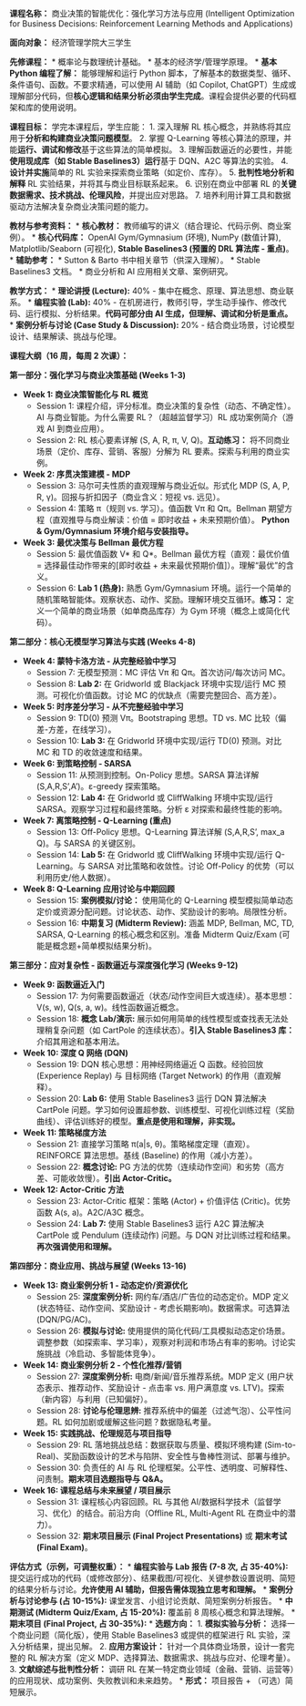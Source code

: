 **课程名称：** 商业决策的智能优化：强化学习方法与应用 (Intelligent Optimization for Business Decisions: Reinforcement Learning Methods and Applications)

**面向对象：** 经济管理学院大三学生

**先修课程：**
*   概率论与数理统计基础。
*   基本的经济学/管理学原理。
*   **基本 Python 编程了解：** 能够理解和运行 Python 脚本，了解基本的数据类型、循环、条件语句、函数。不要求精通，可以使用 AI 辅助（如 Copilot, ChatGPT）生成或理解部分代码，但**核心逻辑和结果分析必须由学生完成**。课程会提供必要的代码框架和库的使用说明。

**课程目标：**
学完本课程后，学生应能：
1.  深入理解 RL 核心概念，并熟练将其应用于**分析和构建商业决策问题模型**。
2.  掌握 Q-Learning 等核心算法的原理，并能**运行、调试和修改**基于这些算法的简单模拟。
3.  理解函数逼近的必要性，并能**使用现成库（如 Stable Baselines3）运行**基于 DQN、A2C 等算法的实验。
4.  **设计并实施**简单的 RL 实验来探索商业策略（如定价、库存）。
5.  **批判性地分析和解释** RL 实验结果，并将其与商业目标联系起来。
6.  识别在商业中部署 RL 的**关键数据需求、技术挑战、伦理风险**，并提出应对思路。
7.  培养利用计算工具和数据驱动方法解决复杂商业决策问题的能力。

**教材与参考资料：**
*   **核心教材：** 教师编写的讲义（结合理论、代码示例、商业案例）。
*   **核心代码库：** OpenAI Gym/Gymnasium (环境), NumPy (数值计算), Matplotlib/Seaborn (可视化), **Stable Baselines3 (预置的 DRL 算法库 - 重点)**。
*   **辅助参考：**
    *   Sutton & Barto 书中相关章节（供深入理解）。
    *   Stable Baselines3 文档。
    *   商业分析和 AI 应用相关文章、案例研究。

**教学方式：**
*   **理论讲授 (Lecture):** 40% - 集中在概念、原理、算法思想、商业联系。
*   **编程实验 (Lab):** 40% - 在机房进行，教师引导，学生动手操作、修改代码、运行模拟、分析结果。**代码可部分由 AI 生成，但理解、调试和分析是重点。**
*   **案例分析与讨论 (Case Study & Discussion):** 20% - 结合商业场景，讨论模型设计、结果解读、挑战与伦理。

**课程大纲（16 周，每周 2 次课）：**

**第一部分：强化学习与商业决策基础 (Weeks 1-3)**

*   **Week 1: 商业决策智能化与 RL 概览**
    *   Session 1: 课程介绍，评分标准。商业决策的复杂性（动态、不确定性）。AI 与商业智能。为什么需要 RL？（超越监督学习）RL 成功案例简介（游戏 AI 到商业应用）。
    *   Session 2: RL 核心要素详解 (S, A, R, π, V, Q)。**互动练习：** 将不同商业场景（定价、库存、营销、客服）分解为 RL 要素。探索与利用的商业实例。
*   **Week 2: 序贯决策建模 - MDP**
    *   Session 3: 马尔可夫性质的直观理解与商业近似。形式化 MDP (S, A, P, R, γ)。回报与折扣因子（商业含义：短视 vs. 远见）。
    *   Session 4: 策略 π（规则 vs. 学习）。值函数 Vπ 和 Qπ。Bellman 期望方程（直观推导与商业解读：价值 = 即时收益 + 未来预期价值）。 **Python & Gym/Gymnasium 环境介绍与安装指导。**
*   **Week 3: 最优决策与 Bellman 最优方程**
    *   Session 5: 最优值函数 V* 和 Q*。Bellman 最优方程（直观：最优价值 = 选择最佳动作带来的[即时收益 + 未来最优预期价值]）。理解“最优”的含义。
    *   Session 6: **Lab 1 (热身):** 熟悉 Gym/Gymnasium 环境。运行一个简单的随机策略智能体。观察状态、动作、奖励。理解环境交互循环。**练习：** 定义一个简单的商业场景（如单商品库存）为 Gym 环境（概念上或简化代码）。

**第二部分：核心无模型学习算法与实践 (Weeks 4-8)**

*   **Week 4: 蒙特卡洛方法 - 从完整经验中学习**
    *   Session 7: 无模型预测：MC 评估 Vπ 和 Qπ。首次访问/每次访问 MC。
    *   Session 8: **Lab 2:** 在 Gridworld 或 Blackjack 环境中实现/运行 MC 预测。可视化价值函数。讨论 MC 的优缺点（需要完整回合、高方差）。
*   **Week 5: 时序差分学习 - 从不完整经验中学习**
    *   Session 9: TD(0) 预测 Vπ。Bootstraping 思想。TD vs. MC 比较（偏差-方差，在线学习）。
    *   Session 10: **Lab 3:** 在 Gridworld 环境中实现/运行 TD(0) 预测。对比 MC 和 TD 的收敛速度和结果。
*   **Week 6: 到策略控制 - SARSA**
    *   Session 11: 从预测到控制。On-Policy 思想。SARSA 算法详解 (S,A,R,S',A')。ε-greedy 探索策略。
    *   Session 12: **Lab 4:** 在 Gridworld 或 CliffWalking 环境中实现/运行 SARSA。观察学习过程和最终策略。分析 ε 对探索和最终性能的影响。
*   **Week 7: 离策略控制 - Q-Learning (重点)**
    *   Session 13: Off-Policy 思想。Q-Learning 算法详解 (S,A,R,S', max_a Q)。与 SARSA 的关键区别。
    *   Session 14: **Lab 5:** 在 Gridworld 或 CliffWalking 环境中实现/运行 Q-Learning。与 SARSA 对比策略和收敛性。讨论 Off-Policy 的优势（可以利用历史/他人数据）。
*   **Week 8: Q-Learning 应用讨论与中期回顾**
    *   Session 15: **案例模拟/讨论：** 使用简化的 Q-Learning 模型模拟简单动态定价或资源分配问题。讨论状态、动作、奖励设计的影响。局限性分析。
    *   Session 16: **中期复习 (Midterm Review):** 涵盖 MDP, Bellman, MC, TD, SARSA, Q-Learning 的核心概念和区别。准备 Midterm Quiz/Exam (可能是概念题+简单模拟结果分析)。

**第三部分：应对复杂性 - 函数逼近与深度强化学习 (Weeks 9-12)**

*   **Week 9: 函数逼近入门**
    *   Session 17: 为何需要函数逼近（状态/动作空间巨大或连续）。基本思想：V(s, w), Q(s, a, w)。线性函数逼近概念。
    *   Session 18: **概念 Lab/演示:** 展示如何用简单的线性模型或查找表无法处理稍复杂问题（如 CartPole 的连续状态）。**引入 Stable Baselines3 库：** 介绍其用途和基本用法。
*   **Week 10: 深度 Q 网络 (DQN)**
    *   Session 19: DQN 核心思想：用神经网络逼近 Q 函数。经验回放 (Experience Replay) 与 目标网络 (Target Network) 的作用（直观解释）。
    *   Session 20: **Lab 6:** 使用 Stable Baselines3 运行 DQN 算法解决 CartPole 问题。学习如何设置超参数、训练模型、可视化训练过程（奖励曲线）、评估训练好的模型。**重点是使用和理解，非实现。**
*   **Week 11: 策略梯度方法**
    *   Session 21: 直接学习策略 π(a|s, θ)。策略梯度定理（直观）。REINFORCE 算法思想。基线 (Baseline) 的作用（减小方差）。
    *   Session 22: **概念讨论:** PG 方法的优势（连续动作空间）和劣势（高方差、可能收敛慢）。**引出 Actor-Critic。**
*   **Week 12: Actor-Critic 方法**
    *   Session 23: Actor-Critic 框架：策略 (Actor) + 价值评估 (Critic)。优势函数 A(s, a)。A2C/A3C 概念。
    *   Session 24: **Lab 7:** 使用 Stable Baselines3 运行 A2C 算法解决 CartPole 或 Pendulum (连续动作) 问题。与 DQN 对比训练过程和结果。**再次强调使用和理解。**

**第四部分：商业应用、挑战与展望 (Weeks 13-16)**

*   **Week 13: 商业案例分析 1 - 动态定价/资源优化**
    *   Session 25: **深度案例分析:** 网约车/酒店/广告位的动态定价。MDP 定义 (状态特征、动作空间、奖励设计 - 考虑长期影响)。数据需求。可选算法 (DQN/PG/AC)。
    *   Session 26: **模拟与讨论:** 使用提供的简化代码/工具模拟动态定价场景。调整参数（如探索率、学习率），观察对利润和市场占有率的影响。讨论实施挑战（冷启动、多智能体竞争）。
*   **Week 14: 商业案例分析 2 - 个性化推荐/营销**
    *   Session 27: **深度案例分析:** 电商/新闻/音乐推荐系统。MDP 定义 (用户状态表示、推荐动作、奖励设计 - 点击率 vs. 用户满意度 vs. LTV)。探索（新内容）与利用（已知偏好）。
    *   Session 28: **讨论与伦理思辨:** 推荐系统中的偏差（过滤气泡）、公平性问题。RL 如何加剧或缓解这些问题？数据隐私考量。
*   **Week 15: 实践挑战、伦理规范与项目指导**
    *   Session 29: RL 落地挑战总结：数据获取与质量、模拟环境构建 (Sim-to-Real)、奖励函数设计的艺术与陷阱、安全性与鲁棒性测试、部署与维护。
    *   Session 30: 负责任的 AI 与 RL 伦理框架。公平性、透明度、可解释性、问责制。**期末项目选题指导与 Q&A。**
*   **Week 16: 课程总结与未来展望 / 项目展示**
    *   Session 31: 课程核心内容回顾。RL 与其他 AI/数据科学技术（监督学习、优化）的结合。前沿方向（Offline RL, Multi-Agent RL 在商业中的潜力）。
    *   Session 32: **期末项目展示 (Final Project Presentations)** 或 **期末考试 (Final Exam)**。

**评估方式（示例，可调整权重）：**
*   **编程实验与 Lab 报告 (7-8 次, 占 35-40%):** 提交运行成功的代码（或修改部分）、结果截图/可视化、关键参数设置说明、简短的结果分析与讨论。**允许使用 AI 辅助，但报告需体现独立思考和理解。**
*   **案例分析与讨论参与 (占 10-15%):** 课堂发言、小组讨论贡献、简短案例分析报告。
*   **中期测试 (Midterm Quiz/Exam, 占 15-20%):** 覆盖前 8 周核心概念和算法理解。
*   **期末项目 (Final Project, 占 30-35%):**
    *   **选题方向：**
        1.  **模拟实验与分析：** 选择一个商业问题（简化版），使用 Stable Baselines3 或提供的框架进行 RL 实验，深入分析结果，提出见解。
        2.  **应用方案设计：** 针对一个具体商业场景，设计一套完整的 RL 解决方案（定义 MDP、选择算法、数据需求、挑战与应对、伦理考量）。
        3.  **文献综述与批判性分析：** 调研 RL 在某一特定商业领域（金融、营销、运营等）的应用现状、成功案例、失败教训和未来趋势。
    *   **形式：** 项目报告 + （可选）简短展示。
